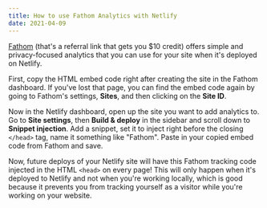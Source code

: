 ```yaml
---
title: How to use Fathom Analytics with Netlify
date: 2021-04-09
---
```


[Fathom](https://usefathom.com/ref/TUIPJE) (that's a referral link that gets you $10 credit) offers simple and privacy-focused analytics that you can use for your site when it's deployed on Netlify.

First, copy the HTML embed code right after creating the site in the Fathom dashboard. If you've lost that page, you can find the embed code again by going to Fathom's settings, **Sites**, and then clicking on the **Site ID**.

Now in the Netlify dashboard, open up the site you want to add analytics to. Go to **Site settings**, then **Build & deploy** in the sidebar and scroll down to **Snippet injection**. Add a snippet, set it to inject right before the closing `</head>` tag, name it something like "Fathom". Paste in your copied embed code from Fathom and save.

Now, future deploys of your Netlify site will have this Fathom tracking code injected in the HTML `<head>` on every page! This will only happen when it's deployed to Netlify and not when you're working locally, which is good because it prevents you from tracking yourself as a visitor while you're working on your website.
